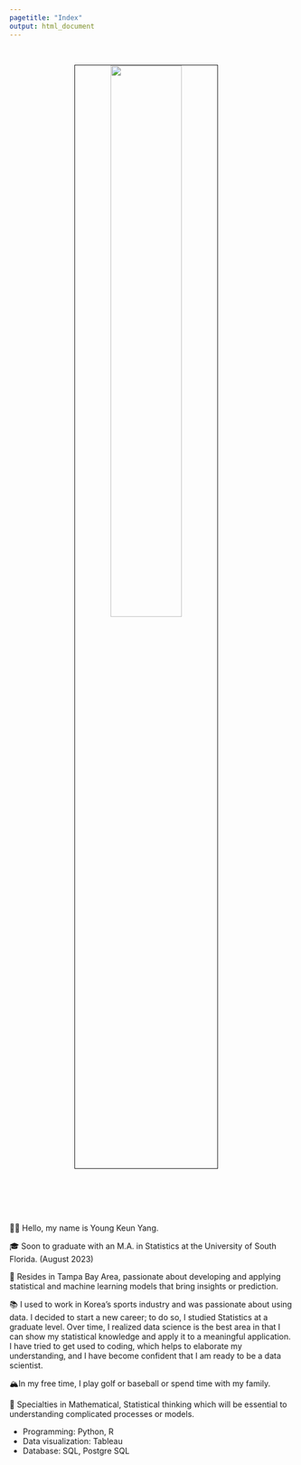 ```yaml
---
pagetitle: "Index"
output: html_document
---
```


<link rel="stylesheet" href="styles.css" type="text/css">
<link rel="stylesheet" href="site_libs/academicons-1.9.1/css/academicons.min.css"/>

<br>

<p align="center">
<img src="images/profile2.jpeg" style="width:50%; border:0.5px solid; margin-right: 20px" align="center">
</p>
<br>

<br><br><br>
👋🏽 Hello, my name is Young Keun Yang.

🎓 Soon to graduate with an M.A. in Statistics at the University of South Florida. (August 2023)

🌇 Resides in Tampa Bay Area, passionate about developing and applying statistical and machine learning models that bring insights or prediction.

📚 I used to work in Korea's sports industry and was passionate about using data. I decided to start a new career; to do so, I studied Statistics at a graduate level. Over time, I realized data science is the best area in that I can show my statistical knowledge and apply it to a meaningful application. I have tried to get used to coding, which helps to elaborate my understanding, and I have become confident that I am ready to be a data scientist.

🏔In my free time, I play golf or baseball or spend time with my family.

💪 Specialties in Mathematical, Statistical thinking which will be essential to understanding complicated processes or models.

+ Programming: Python, R
+ Data visualization: Tableau
+ Database: SQL, Postgre SQL